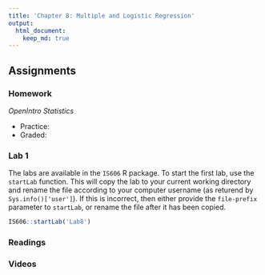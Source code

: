 ```yaml
---
title: 'Chapter 8: Multiple and Logistic Regression'
output:
  html_document:
    keep_md: true
---
```


## Assignments

### Homework

*OpenIntro Statistics*

* Practice:
* Graded:

### Lab 1

The labs are available in the `IS606` R package. To start the first lab, use the `startLab` function. This will copy the lab to your current working directory and rename the file according to your computer username (as returend by `Sys.info()['user']`). If this is incorrect, then either provide the `file-prefix` parameter to `startLab`, or rename the file after it has been copied.

```r
IS606::startLab('Lab8')
```

### Readings


### Videos


